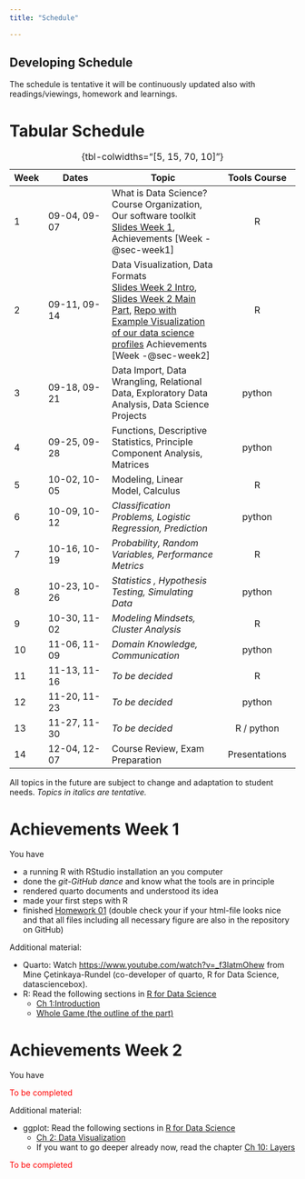 ```yaml
---
title: "Schedule"

---
```


:::{.callout-important collapse=false appearance='default' icon=true}
## Developing Schedule
The schedule is tentative it will be continuously updated also with readings/viewings, homework and learnings.
:::

# Tabular Schedule  {.unnumbered  .unlisted}

Week | Dates        | Topic                  | Tools Course   | 
-----|--------------|------------------------|:--------------:|
1    | 09-04, 09-07 | What is Data Science? Course Organization, Our software toolkit <br> [Slides Week 1](https://docs.google.com/presentation/d/1NxFoVf7I0wccp5LDLR4wfwclvO61-pSRAscsr1Wzzok/edit?usp=sharing), Achievements [Week -@sec-week1] | R              |
2    | 09-11, 09-14 | Data Visualization, Data Formats  <br> [Slides Week 2 Intro](W02.qmd), [Slides Week 2 Main Part](https://docs.google.com/presentation/d/1j3mOeb84NXHv-5__HCvIVM1r1Q8ha67cSAx5nrxl-SM/edit?usp=sharing), [Repo with Example Visualization of our data science profiles](https://github.com/CU-F23-MDSSB-01-Concepts-Tools/hw1-janlorenz) Achievements [Week -@sec-week2] | R              |
3    | 09-18, 09-21 | Data Import, Data Wrangling, Relational Data, Exploratory Data Analysis, Data Science Projects | python         |
4    | 09-25, 09-28 | Functions, Descriptive Statistics, Principle Component Analysis, Matrices  | python         |
5    | 10-02, 10-05 | Modeling, Linear Model, Calculus  | R              |
6    | 10-09, 10-12 | *Classification Problems, Logistic Regression, Prediction*  | python         |
7    | 10-16, 10-19 | *Probability, Random Variables, Performance Metrics* | R              |
8    | 10-23, 10-26 | *Statistics , Hypothesis Testing, Simulating Data* | python         |
9    | 10-30, 11-02 | *Modeling Mindsets, Cluster Analysis*   | R              |
10   | 11-06, 11-09 | *Domain Knowledge, Communication*  | python         |
11   | 11-13, 11-16 | *To be decided*  | R              |
12   | 11-20, 11-23 | *To be decided*  | python         |
13   | 11-27, 11-30 | *To be decided*  | R / python     |
14   | 12-04, 12-07 | Course Review, Exam Preparation  | Presentations  |

: {tbl-colwidths="[5, 15, 70, 10]"}

:::{.callout-note collapse=false appearance='default' icon=true}
All topics in the future are subject to change and adaptation to student needs. *Topics in italics are tentative.*
:::

# Achievements Week 1 {#sec-week1}

You have 

- a running R with RStudio installation an you computer
- done the *git-GitHub dance* and know what the tools are in principle
- rendered quarto documents and understood its idea
- made your first steps with R
- finished [Homework 01](hw-01.qmd) (double check your if your html-file looks nice and that all files including all necessary figure are also in the repository on GitHub)

Additional material: 

- Quarto: Watch <https://www.youtube.com/watch?v=_f3latmOhew> from Mine Çetinkaya-Rundel (co-developer of quarto, R for Data Science, datasciencebox). 
- R: Read the following sections in [R for Data Science](http://r4ds.hadley.nz) 
    - [Ch 1:Introduction](https://r4ds.hadley.nz/intro)
    - [Whole Game (the outline of the part)](https://r4ds.hadley.nz/whole-game)
    
# Achievements Week 2 {#sec-week2}

You have 

[To be completed]{style='color:red;'}

Additional material: 

- ggplot: Read the following sections in [R for Data Science](http://r4ds.hadley.nz) 
    - [Ch 2: Data Visualization](https://r4ds.hadley.nz/data-visualize)
    - If you want to go deeper already now, read the chapter [Ch 10: Layers](https://r4ds.hadley.nz/layers)
    
[To be completed]{style='color:red;'}